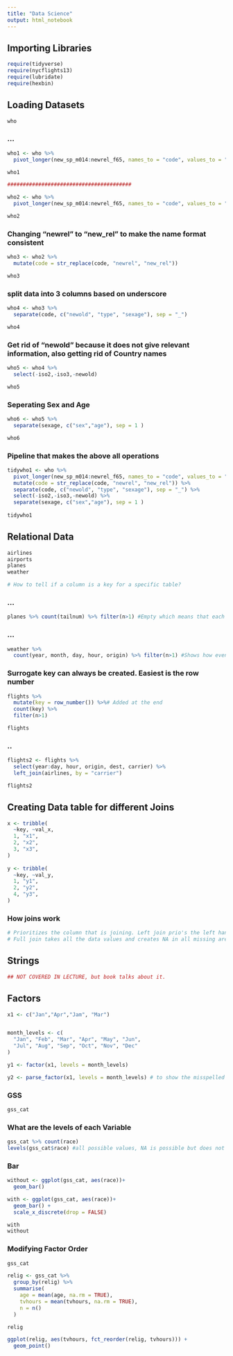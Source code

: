---
title: "Data Science"
output: html_notebook
---

## Importing Libraries

```{r}

require(tidyverse)
require(nycflights13)
require(lubridate)
require(hexbin)

```

## Loading Datasets

```{r}

who

```

### ...
```{r}

who1 <- who %>%
  pivot_longer(new_sp_m014:newrel_f65, names_to = "code", values_to = "cases") #Turning several columns into one (opposite of one hot encoding)

who1

########################################

who2 <- who %>%
  pivot_longer(new_sp_m014:newrel_f65, names_to = "code", values_to = "cases", values_drop_na = TRUE)

who2 

```

### Changing "newrel" to "new_rel" to make the name format consistent
```{r}

who3 <- who2 %>% 
  mutate(code = str_replace(code, "newrel", "new_rel"))

who3

```

### split data into 3 columns based on underscore

```{r}

who4 <- who3 %>% 
  separate(code, c("newold", "type", "sexage"), sep = "_")

who4

```

### Get rid of "newold" because it does not give relevant information, also getting rid of Country names
```{r}

who5 <- who4 %>%
  select(-iso2,-iso3,-newold)

who5

```

### Seperating Sex and Age
```{r}

who6 <- who5 %>%
  separate(sexage, c("sex","age"), sep = 1 )

who6

```

### Pipeline that makes the above all operations
```{r}

tidywho1 <- who %>%
  pivot_longer(new_sp_m014:newrel_f65, names_to = "code", values_to = "cases", values_drop_na = TRUE) %>%
  mutate(code = str_replace(code, "newrel", "new_rel")) %>%
  separate(code, c("newold", "type", "sexage"), sep = "_") %>%
  select(-iso2,-iso3,-newold) %>%
  separate(sexage, c("sex","age"), sep = 1 )
  
tidywho1

```

## Relational Data
```{r}

airlines
airports
planes
weather

# How to tell if a column is a key for a specific table? 

```

### ...
```{r}

planes %>% count(tailnum) %>% filter(n>1) #Empty which means that each variable uniquely represents the row

```

### ...
```{r}

weather %>% 
  count(year, month, day, hour, origin) %>% filter(n>1) #Shows how even mistakes happen in the most used datasets

```

### Surrogate key can always be created. Easiest is the row number
```{r}

flights %>%
  mutate(key = row_number()) %>%# Added at the end
  count(key) %>%
  filter(n>1)

flights

```

### ..
```{r}

flights2 <- flights %>%
  select(year:day, hour, origin, dest, carrier) %>%
  left_join(airlines, by = "carrier")

flights2

```

## Creating Data table for different Joins
```{r}

x <- tribble(
  ~key, ~val_x,
  1, "x1",
  2, "x2",
  3, "x3",
)
  
y <- tribble(
  ~key, ~val_y,
  1, "y1",
  2, "y2",
  4, "y3",
)
```

### How joins work
```{r}

# Prioritizes the column that is joining. Left join prio's the left hand table and has NA in the right table (left/right)
# Full join takes all the data values and creates NA in all missing areas. 

```


## Strings
```{r}
## NOT COVERED IN LECTURE, but book talks about it.
```


## Factors
```{r}

x1 <- c("Jan","Apr","Jam", "Mar")


month_levels <- c(
  "Jan", "Feb", "Mar", "Apr", "May", "Jun", 
  "Jul", "Aug", "Sep", "Oct", "Nov", "Dec"
)

y1 <- factor(x1, levels = month_levels)

y2 <- parse_factor(x1, levels = month_levels) # to show the misspelled error

```

### GSS
```{r}
gss_cat
```

### What are the levels of each Variable
```{r}

gss_cat %>% count(race)
levels(gss_cat$race) #all possible values, NA is possible but does not show up

```

### Bar
```{r}

without <- ggplot(gss_cat, aes(race))+
  geom_bar()

with <- ggplot(gss_cat, aes(race))+
  geom_bar() + 
  scale_x_discrete(drop = FALSE)

with
without

```

### Modifying Factor Order
```{r}

gss_cat

relig <- gss_cat %>%
  group_by(relig) %>%
  summarise(
    age = mean(age, na.rm = TRUE),
    tvhours = mean(tvhours, na.rm = TRUE),
    n = n()
  )

relig


```

```{r}

ggplot(relig, aes(tvhours, fct_reorder(relig, tvhours))) +
  geom_point()


```

